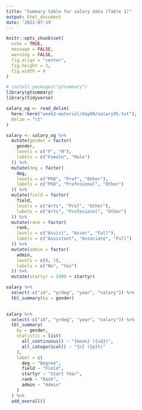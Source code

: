 ```yaml
---
title: "Summary table for salary data (Table 1)"
output: html_document
date: '2022-07-19'
---
```


```r
knitr::opts_chunk$set(
  echo = TRUE,
  message = FALSE,
  warning = FALSE,
  fig.align = "center",
  fig.height = 3,
  fig.width = 4
)
```

```r
# install.packages("gtsummary")
library(gtsummary)
library(tidyverse)
```


```r
salary_og <- read_delim(
  here::here("week2-material/day06/salary95.txt"), 
  delim = "\t"
)
```

```r
salary <- salary_og %>% 
  mutate(gender = factor(
    gender, 
    levels = c("F", "M"), 
    labels = c("Female", "Male")
  )) %>% 
  mutate(deg = factor(
    deg, 
    levels = c("PhD", "Prof", "Other"), 
    labels = c("PhD", "Profesional", "Other")
  )) %>% 
  mutate(field = factor(
    field,
    levels = c("Arts", "Prof", "Other"),
    labels = c("Arts", "Profesional", "Other")
  )) %>% 
  mutate(rank = factor(
    rank,
    levels = c("Assist", "Assoc", "Full"),
    labels = c("Assistant", "Associate", "Full")
  )) %>% 
  mutate(admin = factor(
    admin,
    levels = c(0, 1),
    labels = c("No", "Yes")
  )) %>% 
  mutate(startyr = 1900 + startyr)
```

```r
salary %>% 
  select(-c("id", "yrdeg", "year", "salary")) %>% 
  tbl_summary(by = gender)
    
```

```r
salary %>% 
  select(-c("id", "yrdeg", "year", "salary")) %>% 
  tbl_summary(
    by = gender,
    statistic = list(
      all_continuous() ~ "{mean} ({sd})",
      all_categorical() ~ "{n} ({p}%)"
    ),
    label = c(
      deg ~ "Degree",
      field ~ "Field",
      startyr ~ "Start Year",
      rank ~ "Rank",
      admin ~ "Admin"
    )
  ) %>% 
  add_overall()
```

